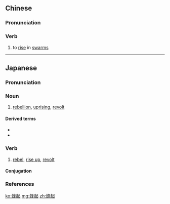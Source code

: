 ==Chinese==
{{zh-forms}}

===Pronunciation===
{{zh-pron
|m=fēngqǐ
|c=fung1 hei2
|cat=v
}}

===Verb===
{{zh-verb}}

# to [[rise]] in [[swarm]]s

----

==Japanese==
{{ja-kanjitab|ほう|き|yomi=o}}

===Pronunciation===
{{ja-pron|yomi=kanon|ほうき|acc=1|acc_ref=DJR}}

===Noun===
{{ja-noun|ほうき}}

# [[rebellion]], [[uprising]], [[revolt]]

====Derived terms====
{{der-top}}
* {{ja-r|武昌蜂起|^ぶしょうほうき}}
* {{ja-r|武装蜂起|ぶそうほうき}}
{{der-bottom}}

===Verb===
{{ja-verb-suru|tr=intrans|ほうき}}

# [[rebel]], [[rise up]], [[revolt]]

====Conjugation====
{{ja-suru|ほうき}}

===References===
<references/>

[[ko:蜂起]]
[[mg:蜂起]]
[[zh:蜂起]]